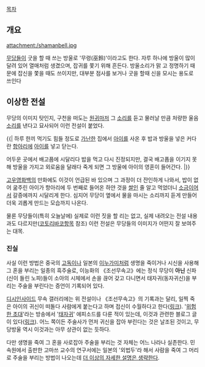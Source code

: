 [[목차]]
== 개요 ==
attachment:/shamanbell.jpg

[[무당]]들이 굿을 할 때 쓰는 방울로 '무령(巫鈴)'이라고도 한다. 자루 하나에 방울이 많이 달려 있어 열매처럼 생겼으며, 잡귀를 쫓기 위해 흔든다. 방울소리가 맑
고 정명하기 때문에 잡신을 쫓을 때도 쓰이지만, 대부분 점사를 보거나 굿을 할때 신을 모시는 용도로 쓰인다 
== 이상한 전설 ==
무당의 이미지 탓인지, 구천을 떠도는 [[원귀]]마저 그 [[소리]]를 듣고 물러날 만큼 처량한 울음[[소리]]를 낸다고 묘사되어 이런 전설이 붙었다.

{{|
하루 한끼 먹기도 힘들 정도로 [[가난]]한 집에서 [[아이]]를 사온 후 밥과 방울을 넣은 커다란 [[항아리]]에 [[아이]]를 넣고 닫는다.

어두운 곳에서 배고픔에 시달리다 밥을 먹고 다시 진정되지만, 결국 배고픔을 이기지 못해 방울을 가지고 외로움을 달래다 죽게 되면 그 방울에 아이의 영혼이 들어간다.
|}}

[[고우영]][[화백]]의 만화에도 이것이 언급된 바 있으며 그 과정이 더 잔인하게 나와서, 밥이 없어 굶주린 아이가 항아리에 두 번째로 들어온 하얀 것을 [[쌀]]인 줄 알고 먹었더니 [[소금]]이어서 갈증에까지 시달리게 한다. 심지어 무당이 옆에서 물을 마시는 소리까지 듣게 만들어 더욱 괴롭게 만드는 모습까지 나온다.

물론 무당들이(특히 오늘날에) 실제로 이런 짓을 할 리는 없고, 실제 내려오는 전설 내용과도 다르지만([[코토리바코]]항목 참조) 이런 전설은 무당들의 이미지가 어떤지 잘 보여주는 대목.

=== 진실 ===
사실 이런 방법은 중국의 [[고독]]이나 일본의 [[이누가미]]처럼 생명을 죽이거나 시신을 사용해 그 혼을 부리는 일종의 흑주술로, 이능화의 《조선무속고》에는 정식 무당이 '''아닌''' 신파(신이 들린 노파)들이 소아의 시체에서 손을 끊어 갖고 다니면서 태자귀(동자귀신)을 부리는 주술을 부린다는 증언이 기록되어 있다.

[[디시인사이드]] 무속 갤러리에는 위 전설이나 《조선무속고》의 기록과는 달리, 일찍 죽은 아이의 귀신이 떠돌다 사람에게 붙는다고 하며 접신이 수월하다고 한다([http://gall.dcinside.com/list.php?id=shamanism&no=378&page=191&bbs= 링크]). '[[위험한 초대]]'라는 방송에서 '[[태자귀]]' 에피소드를 다룬 적이 있는데, 이것과 관련한 블로그 글이 있다([http://kr.blog.yahoo.com/csk6701/121 링크]). 어느 쪽이든 주술사가 먼저 귀신을 잡아 부린다는 것은 날조된 것이고, 무당방울 역시 이것과는 아무 상관이 없는 듯하다.

다만 생명을 죽여 그 혼을 사로잡아 주술을 부리는 것 자체는 어느 나라나 실존한다. 민속원에서 출판한 고마쓰 교수의 연구서에는 일본의 '외법두'라 해서 사람을 죽여 그 머리로 주술을 부리는 방법이 나오는데 [[더 이상의 자세한 설명은 생략한다]].
